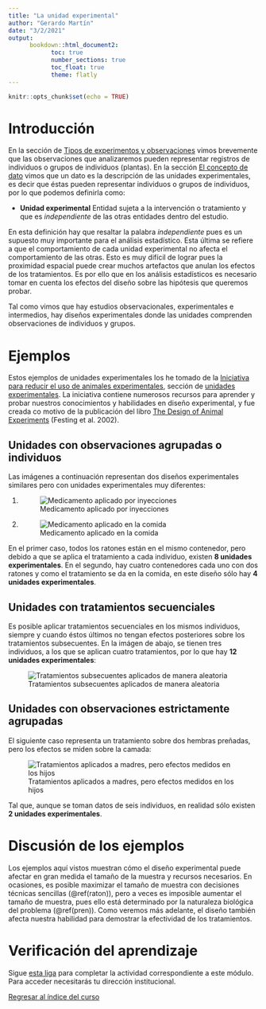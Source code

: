 ```yaml
---
title: "La unidad experimental"
author: "Gerardo Martín"
date: "3/2/2021"
output: 
      bookdown::html_document2:
            toc: true 
            number_sections: true
            toc_float: true
            theme: flatly
---
```


```r
knitr::opts_chunk$set(echo = TRUE)
```

# Introducción 

En la sección de [Tipos de experimentos y observaciones](Tipo-exper-observ.html) vimos brevemente que las observaciones que analizaremos pueden representar registros de individuos o grupos de individuos (plantas). En la sección [El concepto de dato](Concepto-dato.html) vimos que un dato es la descripción de las unidades experimentales, es decir que éstas pueden representar individuos o grupos de individuos, por lo que podemos definirla como:

- **Unidad experimental** Entidad sujeta a la intervención o tratamiento y que es *independiente* de las otras entidades dentro del estudio.

En esta definición hay que resaltar la palabra *independiente* pues es un supuesto muy importante para el análisis estadístico. Esta última se refiere a que el comportamiento de cada unidad experimental no afecta el comportamiento de las otras. Esto es muy difícil de lograr pues la proximidad espacial puede crear muchos artefactos que anulan los efectos de los tratamientos. Es por ello que en los análisis estadísticos es necesario tomar en cuenta los efectos del diseño sobre las hipótesis que queremos probar.

Tal como vimos que hay estudios observacionales, experimentales e intermedios, hay diseños experimentales donde las unidades comprenden observaciones de individuos y grupos.

# Ejemplos

Estos ejemplos de unidades experimentales los he tomado de la [Iniciativa para reducir el uso de animales experimentales](http://www.3rs-reduction.co.uk/), sección de [unidades experimentales](http://www.3rs-reduction.co.uk/html/3__the_experimental_unit.html). La iniciativa contiene numerosos recursos para aprender y probar nuestros conocimientos y habilidades en diseño experimental, y fue creada co motivo de la publicación del libro [The Design of Animal Experiments](https://uk.sagepub.com/en-gb/eur/the-design-of-animal-experiments/book252408) (Festing et al. 2002). 

## Unidades con observaciones agrupadas o individuos {#raton}

Las imágenes a continuación representan dos diseños experimentales similares pero con unidades experimentales muy diferentes:

1. ![Medicamento aplicado por inyecciones](http://www.3rs-reduction.co.uk/assets/images/expU1.JPG)

2. ![Medicamento aplicado en la comida](http://www.3rs-reduction.co.uk/assets/images/expU2.JPG)

En el primer caso, todos los ratones están en el mismo contenedor, pero debido a que se aplica el tratamiento a cada individuo, existen **8 unidades experimentales**. En el segundo, hay cuatro contenedores cada uno con dos ratones y como el tratamiento se da en la comida, en este diseño sólo hay **4 unidades experimentales**.

## Unidades con tratamientos secuenciales

Es posible aplicar tratamientos secuenciales en los mismos individuos, siempre y cuando éstos últimos no tengan efectos posteriores sobre los tratamientos subsecuentes. En la imágen de abajo, se tienen tres individuos, a los que se aplican cuatro tratamientos, por lo que hay **12 unidades experimentales**:

![Tratamientos subsecuentes aplicados de manera aleatoria](http://www.3rs-reduction.co.uk/assets/images/expU302.JPG)

## Unidades con observaciones estrictamente agrupadas {#pren}

El siguiente caso representa un tratamiento sobre dos hembras preñadas, pero los efectos se miden sobre la camada:

![Tratamientos aplicados a madres, pero efectos medidos en los hijos ](http://www.3rs-reduction.co.uk/assets/images/expU5b.JPG)

Tal que, aunque se toman datos de seis individuos, en realidad sólo existen **2 unidades experimentales**.

# Discusión de los ejemplos

Los ejemplos aquí vistos muestran cómo el diseño experimental puede afectar en gran medida el tamaño de la muestra y recursos necesarios. En ocasiones, es posible maximizar el tamaño de muestra con decisiones técnicas sencillas (\@ref(raton)), pero a veces es imposible aumentar el tamaño de muestra, pues ello está determinado por la naturaleza biológica del problema (\@ref(pren)). Como veremos más adelante, el diseño también afecta nuestra habilidad para demostrar la efectividad de los tratamientos.

# Verificación del aprendizaje

Sigue [esta liga](https://docs.google.com/forms/d/e/1FAIpQLSfKNeJ8DSTyxEE8-L6yjD_ulAo-jPhre4MOn5pbMxWwSszYVw/viewform?usp=sf_link) para completar la actividad correspondiente a este módulo. Para acceder necesitarás tu dirección institucional.

[Regresar al índice del curso](../index.html)